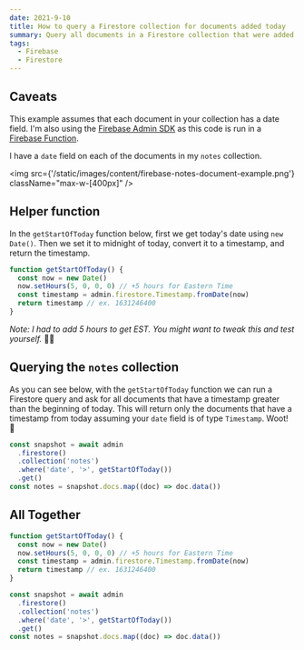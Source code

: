 ```yaml
---
date: 2021-9-10
title: How to query a Firestore collection for documents added today
summary: Query all documents in a Firestore collection that were added today
tags:
  - Firebase
  - Firestore
---
```


## Caveats

This example assumes that each document in your collection has a date field. I'm also using the [Firebase Admin SDK](https://firebase.google.com/docs/admin/setup) as this code is run in a [Firebase Function](https://firebase.google.com/docs/functions).

I have a `date` field on each of the documents in my `notes` collection.

<img src={'/static/images/content/firebase-notes-document-example.png'} className="max-w-[400px]" />

## Helper function

In the `getStartOfToday` function below, first we get today's date using `new Date()`. Then we set it to midnight of today, convert it to a timestamp, and return the timestamp.

```jsx
function getStartOfToday() {
  const now = new Date()
  now.setHours(5, 0, 0, 0) // +5 hours for Eastern Time
  const timestamp = admin.firestore.Timestamp.fromDate(now)
  return timestamp // ex. 1631246400
}
```

_Note: I had to add 5 hours to get EST. You might want to tweak this and test yourself._ 🤷‍♂️

## Querying the `notes` collection

As you can see below, with the `getStartOfToday` function we can run a Firestore query and ask for all documents that have a timestamp greater than the beginning of today. This will return only the documents that have a timestamp from today assuming your `date` field is of type `Timestamp`. Woot! 🎊

```jsx
const snapshot = await admin
  .firestore()
  .collection('notes')
  .where('date', '>', getStartOfToday())
  .get()
const notes = snapshot.docs.map((doc) => doc.data())
```

## All Together

```jsx
function getStartOfToday() {
  const now = new Date()
  now.setHours(5, 0, 0, 0) // +5 hours for Eastern Time
  const timestamp = admin.firestore.Timestamp.fromDate(now)
  return timestamp // ex. 1631246400
}

const snapshot = await admin
  .firestore()
  .collection('notes')
  .where('date', '>', getStartOfToday())
  .get()
const notes = snapshot.docs.map((doc) => doc.data())
```
